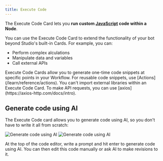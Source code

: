 ```yaml
---
title: Execute Code
---
```


The Execute Code Card lets you **run custom [JavaScript](https://developer.mozilla.org/en-US/docs/Web/JavaScript) code within a Node**.

You can use the Execute Code Card to extend the functionality of your bot beyond Studio's built-in Cards. For example, you can:

- Perform complex alculations
- Manipulate data and variables
- Call external APIs

<Note>
    Execute Code Cards allow you to generate one-time code snippets at specific points in your Workflow. For reusable code snippets, use [Actions](/learn/reference/actions).
</Note>

<Warning>
    You can't import external libraries within an Execute Code Card. To make API requests, you can use [axios](https://axios-http.com/docs/intro).
</Warning>

## Generate code using AI

The Execute Code card allows you to generate code using AI, so you don't have to write it all from scratch:

<Frame>
  <img
    alt="Generate code using AI"
    className="block dark:hidden"
    src="./assets/execute-code.png"
  />
  <img
    alt="Generate code using AI"
    className="hidden dark:block"
    src="./assets/execute-code-dark.png"
  />
</Frame>

At the top of the code editor, write a prompt and hit enter to generate code using AI. You can then edit this code manually or ask AI to make revisions to it.